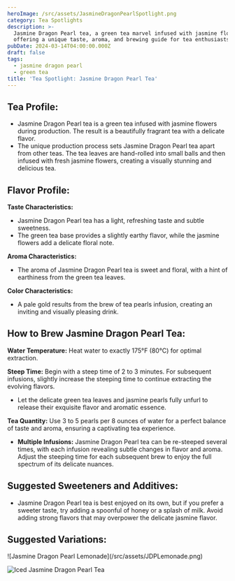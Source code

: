 ```yaml
---
heroImage: /src/assets/JasmineDragonPearlSpotlight.png
category: Tea Spotlights
description: >-
  Jasmine Dragon Pearl tea, a green tea marvel infused with jasmine flowers,
  offering a unique taste, aroma, and brewing guide for tea enthusiasts
pubDate: 2024-03-14T04:00:00.000Z
draft: false
tags:
  - jasmine dragon pearl
  - green tea
title: 'Tea Spotlight: Jasmine Dragon Pearl Tea'
---
```


## Tea Profile:

- Jasmine Dragon Pearl tea is a green tea infused with jasmine flowers during production. The result is a beautifully fragrant tea with a delicate flavor.
- The unique production process sets Jasmine Dragon Pearl tea apart from other teas. The tea leaves are hand-rolled into small balls and then infused with fresh jasmine flowers, creating a visually stunning and delicious tea.

## Flavor Profile:

**Taste Characteristics:**

- Jasmine Dragon Pearl tea has a light, refreshing taste and subtle sweetness.
- The green tea base provides a slightly earthy flavor, while the jasmine flowers add a delicate floral note.

**Aroma Characteristics:**

- The aroma of Jasmine Dragon Pearl tea is sweet and floral, with a hint of earthiness from the green tea leaves.

**Color Characteristics:**

- A pale gold results from the brew of tea pearls infusion, creating an inviting and visually pleasing drink.

## How to Brew Jasmine Dragon Pearl Tea:

**Water Temperature:** Heat water to exactly 175°F (80°C) for optimal extraction.

**Steep Time:** Begin with a steep time of 2 to 3 minutes. For subsequent infusions, slightly increase the steeping time to continue extracting the evolving flavors.

- Let the delicate green tea leaves and jasmine pearls fully unfurl to release their exquisite flavor and aromatic essence.

**Tea Quantity:** Use 3 to 5 pearls per 8 ounces of water for a perfect balance of taste and aroma, ensuring a captivating tea experience.

- **Multiple Infusions:** Jasmine Dragon Pearl tea can be re-steeped several times, with each infusion revealing subtle changes in flavor and aroma. Adjust the steeping time for each subsequent brew to enjoy the full spectrum of its delicate nuances.

## Suggested Sweeteners and Additives:

- Jasmine Dragon Pearl tea is best enjoyed on its own, but if you prefer a sweeter taste, try adding a spoonful of honey or a splash of milk. Avoid adding strong flavors that may overpower the delicate jasmine flavor.

## Suggested Variations:

<div style={{ display: 'flex', justifyContent: 'space-between', alignItems: 'center', marginTop: '-35px' }}>
  ![Jasmine Dragon Pearl Lemonade](/src/assets/JDPLemonade.png)

![Iced Jasmine Dragon Pearl Tea](/src/assets/IcedJPDtea.png)

</div>
